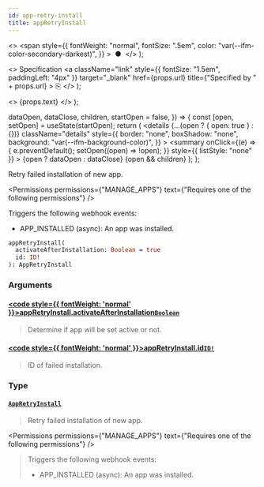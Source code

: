 ```yaml
---
id: app-retry-install
title: appRetryInstall
---
```


  <>
    <span
      style={{
        fontWeight: "normal",
        fontSize: ".5em",
        color: "var(--ifm-color-secondary-darkest)",
      }}
    >
      &nbsp;●&nbsp;
    </span>
  </>
);

  <>
    Specification
    <a
      className="link"
      style={{ fontSize: "1.5em", paddingLeft: "4px" }}
      target="\_blank"
      href={props.url}
      title={"Specified by " + props.url}
    >
      ⎘
    </a>
  </>
);

  <>
    <span className={props.class}>{props.text}</span>
  </>
);


  dataOpen,
  dataClose,
  children,
  startOpen = false,
}) => {
  const [open, setOpen] = useState(startOpen);
  return (
    <details
      {...(open ? { open: true } : {})}
      className="details"
      style={{
        border: "none",
        boxShadow: "none",
        background: "var(--ifm-background-color)",
      }}
    >
      <summary
        onClick={(e) => {
          e.preventDefault();
          setOpen((open) => !open);
        }}
        style={{ listStyle: "none" }}
      >
        {open ? dataOpen : dataClose}
      </summary>
      {open && children}
    </details>
  );
};

Retry failed installation of new app.

<Permissions
  permissions={"MANAGE_APPS"}
  text={"Requires one of the following permissions"}
/>

Triggers the following webhook events:

- APP_INSTALLED (async): An app was installed.

```graphql
appRetryInstall(
  activateAfterInstallation: Boolean = true
  id: ID!
): AppRetryInstall
```

### Arguments

#### [<code style={{ fontWeight: 'normal' }}>appRetryInstall.<b>activateAfterInstallation</b></code>](#)<Bullet />[`Boolean`](../../../api-reference/miscellaneous/scalars/boolean) <Badge class="badge badge--secondary" text="scalar"/> <Badge class="badge badge--secondary" text="miscellaneous"/>

> Determine if app will be set active or not.

#### [<code style={{ fontWeight: 'normal' }}>appRetryInstall.<b>id</b></code>](#)<Bullet />[`ID!`](../../../api-reference/miscellaneous/scalars/id) <Badge class="badge badge--secondary" text="non-null"/> <Badge class="badge badge--secondary" text="scalar"/> <Badge class="badge badge--secondary" text="miscellaneous"/>

> ID of failed installation.

### Type

#### [`AppRetryInstall`](../../../api-reference/apps/objects/app-retry-install) <Badge class="badge badge--secondary" text="object"/> <Badge class="badge badge--secondary" text="apps"/>

> Retry failed installation of new app.

<Permissions
  permissions={"MANAGE_APPS"}
  text={"Requires one of the following permissions"}
/>

> Triggers the following webhook events:
>
> - APP_INSTALLED (async): An app was installed.

